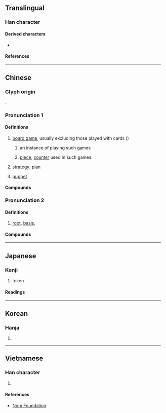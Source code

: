 {{character info}}
==Translingual==

===Han character===
{{Han char|rn=75|rad=木|as=08|sn=12|four=44981|canj=DTMC|ids=⿰木其}}

====Derived characters====
* {{l|mul|[[𦻊]], [[簯]]}}

====References====
{{Han ref|kx=0532.030|dkj=14922|dj=0920.110|hdz=21224.040|uh=68CB}}

----

==Chinese==
{{zh-forms|alt=棊,碁,櫀,檱,䃆,㯦}}

===Glyph origin===
{{Han etyl}}
{{Han compound|木|其|ls=psc|c1=s|c2=p|t1=wooden}}.

===Pronunciation 1===
{{zh-pron
|m=qí
|m-s=qi2
|c=kei4,kei4-2
|c-t=kei3,kei3*
|g=qi2
|h=pfs=khì;gd=ki2
|j=qi1
|mb=gǐ
|md=gì
|mn=ml,jj,ha,zp,ct,ly,tw:kî
|mn-t=gi5
|w=3xxi
|x=qi2
|mc=y
|oc=y
|cat=n
}}

====Definitions====
{{zh-hanzi}}

# [[board game]], usually excluding those played with cards ({{zh-l|牌}})
#: {{zh-x|圍棋|[[Go]] (game)}}
#: {{zh-x|跳棋|[[checkers]]}}
#: {{zh-x|黑白棋 是 19 世紀 發明 的 一 種 棋。|Reversi is a '''game''' invented in the 19th century.}}
## an instance of playing such games {{zh-mw|局|盤}}
##: {{zh-x|我們 連 下 了 三 局 棋|We played three '''games''' without a break.}}
## [[piece]]; [[counter]] used in such games {{zh-mw|m:枚|c:隻}}
##: {{zh-x|落棋無悔|You should not take back your (Go) '''stone''' once it is dropped.}}
##: {{zh-x|不要 光 想 着 吃 對方 的 棋|Don't just only think of capturing the opponent's '''pieces'''.}}
##: {{zh-x|在 國際象棋 中，每人 有 十六 枚 棋。|In chess, each player have sixteen '''pieces'''. }}
##: {{zh-x|喺 國際象棋{kei4-2} 度，每人 有 十六 隻 棋{kei4-2}。|In chess, each player have sixteen '''pieces'''. |C}}
# {{lb|zh|figurative}} [[strategy]]; [[plan]]
#: {{zh-x|舉棋不定|to hesitate}}
# {{lb|zh|Cantonese|figurative}} [[puppet]] {{gloss|someone who is controlled by outside force}} {{zh-mw|c:隻}}

====Compounds====
{{zh-der|大棋|回棋|方棋|悔棋|五子棋|圍棋|一步棋|下棋|屎棋|對棋|弈棋|彈棋|圍棋段位|棋聖|棋社|棋逢對手|棋布|棋敵|棋高一著/棋高一着|星羅棋布|棋子|棋戰|棋譜|棋品|矢棋|棋盤|棋手|活棋|棋羅星布|疊棋|琴棋書畫|棋布星羅|棋枰|棋峙|棋迷|棋逢敵手|盲棋|敲棋|棋藝|死棋|棋鼓|棋局|西洋棋|象棋|糞棋|電腦兵棋|著棋/着棋|舉棋不定|西洋象棋|軍棋|跳棋|蠹居棋處|靈棋經|棋錯一著，滿盤皆輸/棋错一着，满盘皆输|棋鐘|直棋|暗棋|田棋|落棋|鼎棋|蝸角棋|五虎棋|霸王棋|滿洲棋|滿洲象棋|滿棋|一統棋|棋高一著|著棋|一盤棋|中國象棋|儒棋|兵棋|博棋|國棋|國際象棋|大象棋|奕棋|宮棋|平棋|引繩棋布|打棋譜|抨棋|持棋|擺棋|散棋|數棋|枰棋|柯爛棋|校棋|梟棋|棋丸|棋仙|棋侶|棋列|棋力|棋功|棋劫|棋勢|棋博|棋友|棋名|棋坐|棋奩|棋客|棋家|棋射|棋工|棋布星陳|棋布錯峙|棋師|棋格|棋楠香|棋槊|棋法|棋流|棋炒|棋眼|棋童|棋筒|棋經|棋罫|棋置|棋聲|棋肆|棋處|棋術|棋讎|棋路|棋跱|棋輸先著|棋錯|棋院|棋陸|棋響|楸棋|槊棋|殘棋|爭棋|着棋|累棋|置棋不定|舉棋若定|行棋|覆棋|謝傅棋|謝安棋|賭棋|走棋|長安棋局|鬥棋|黑白棋|韓國將棋|韓國象棋|朝鮮將棋|朝鮮象棋|高麗將棋|高麗象棋}}

===Pronunciation 2===
{{zh-pron
|m=jī
|c=gei1
|mn=ki
|cat=n
}}

====Definitions====
{{zh-hanzi}}

# {{zh-o}} [[root]], [[basis]], {{zh-alt form|基|nocap=+}}

====Compounds====
{{zh-der|根棋}}

{{zh-cat|Chess|Intermediate}}

----

==Japanese==

===Kanji===
{{ja-kanji|grade=c|rs=木08}}

# token

====Readings====
{{ja-readings
|goon=ぎ, ご
|kanon=き
|kun=
}}

----

==Korean==

===Hanja===
{{ko-hanja|hangeul=기|eumhun=|rv=gi|mr=ki|y=ki}}

# {{rfdef|ko|sort=木08}}

----

==Vietnamese==

===Han character===
{{vi-readings|rs=木08|reading=cời, cờ, cơi, kè, kì}}

# {{rfdef|vi|sort=木08}}

====References====
* [http://nomfoundation.org/common/nom_details.php?codepoint=68CB Nom Foundation]